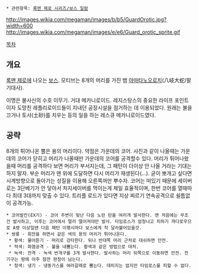  * 관련항목: [[록맨 제로 시리즈/보스 일람]]

http://images.wikia.com/megaman/images/b/b5/GuardOrotic.jpg?width=600 http://images.wikia.com/megaman/images/e/e6/Guard_orotic_sprite.gif
{{{+1 ガード・オロティック / Guard Orotic}}}

[[목차]]
== 개요 ==
[[록맨 제로]]에 나오는 [[보스]]. 모티브는 8개의 머리를 가진 뱀 [[야마타노오로치]](八岐大蛇/팔기대사).

이명은 불사신의 수호 이무기. 거대 메카니로이드. 레지스탕스의 중요한 라이프 포인트이자 도망친 레플리로이드들이 지내던 공장시설을 점거하는 데 이용되었다. 원래는 불을 끄거나 토사(土砂)를 치우는 등의 일을 하는 레스큐 메카니로이드였다.

== 공략 ==
8개의 튀어나온 뿔은 용의 머리이다. 약점은 가운데의 코어. 사진과 같이 나올때는 가운데의 코어가 닫히고 머리가 나올때만 가운데의 코어를 공격할수 있다. 머리가 튀어나왔을때 머리를 공격하다 보면 머리가 부서지는데, 그 패턴이 더이상 안 나올 거라는 기대는 하지 말자. 부순 머리가 맨 위에 도달하면 다시 머리가 재생된다(…). 굳이 뽀개고 싶다면 시계방향으로 돌아가는 성질을 이용해 오른쪽꺼만 뿌수자.
코어는 떠있기 때문에 세이버로는 3단베기가 안 닿아서 차지세이버를 먹이는게 제일 효율적이며, 한번 코어를 열때마다 최대 3대까지 맞출 수 있다. 트리플 로드가 있다면 지상 찌르기 연속공격으로 쉴틈없이 공격가능.

 * 코어발칸(EX기) - 코어 주변이 빛난 다음 노란 탄을 여러개 발사한다. 맨 처음에는 무조건 발사하고, 이후는 코어에서 멀리 떨어져야만 발사. 타임로스가 엄청나고 피하기 까다로우므로 A랭 이상일땐 다음 패턴 이행시마다 보스에게 착 달라붙어있을것.
 * 쌍룡 - 회전을 하면서 같은 색의 용의 머리가 튀어나온다.
  * 황색: 물어뜯기 - 머리로 강타한다. 뒤나 반대쪽 머리 근처로 대쉬하면 안전.
  * 적색: 화염공격 - 불을 내뿜는다. 황색과 같은 방법으로 대처.
  * 녹색: 전격 - 녹색 번개구를 3개 발사한다. 발사하는 머리 뒤쪽으로 이동하면 안전. 전기구는 땅에 아주 잠깐 판정이 남는다.
  * 청색: 냉기 - 냉동가스를 여러갈래로 뿜는다. 데미지는 없지만 타임로스를 피할 수 없다.
